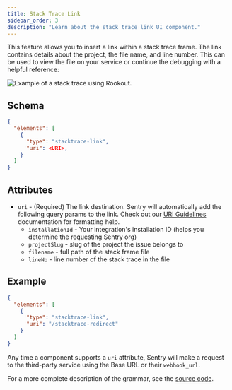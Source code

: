 ```yaml
---
title: Stack Trace Link
sidebar_order: 3
description: "Learn about the stack trace link UI component."
---
```


This feature allows you to insert a link within a stack trace frame. The link contains details about the project, the file name, and line number. This can be used to view the file on your service or continue the debugging with a helpful reference:

![Example of a stack trace using Rookout.](/product/integrations/integration-platform/ui-components/stack-trace-example.png)

## Schema

```json {filename:schema.json}
{
  "elements": [
    {
      "type": "stacktrace-link",
      "uri": <URI>,
    }
  ]
}
```

## Attributes

- `uri` - (Required) The link destination. Sentry will automatically add the following query params to the link. Check out our [URI Guidelines](/product/integrations/integration-platform/ui-components/#uri-guidelines) documentation for formatting help.
  - `installationId` - Your integration's installation ID (helps you determine the requesting Sentry org)
  - `projectSlug` - slug of the project the issue belongs to
  - `filename` - full path of the stack frame file
  - `lineNo` - line number of the stack trace in the file

## Example

```json {filename:schema.json}
{
  "elements": [
    {
      "type": "stacktrace-link",
      "uri": "/stacktrace-redirect"
    }
  ]
}
```

Any time a component supports a `uri` attribute, Sentry will make a request to the third-party service using the Base URL or their `webhook_url`.

For a more complete description of the grammar, see the [source code](https://github.com/getsentry/sentry/blob/master/src/sentry/api/validators/sentry_apps/schema.py).
